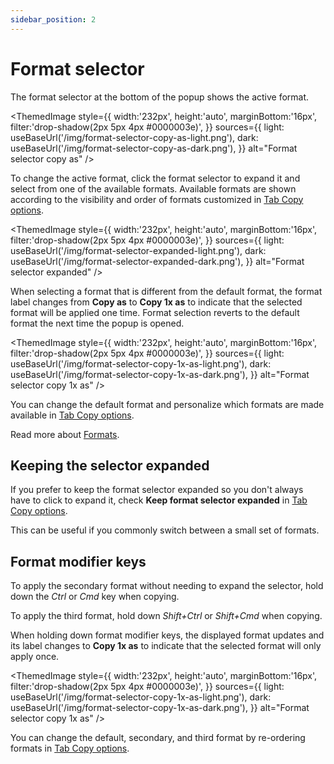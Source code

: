 ```yaml
---
sidebar_position: 2
---
```



# Format selector

The format selector at the bottom of the popup shows the active format.

<ThemedImage
  style={{
    width:'232px',
    height:'auto',
    marginBottom:'16px',
    filter:'drop-shadow(2px 5px 4px #0000003e)',
  }}
  sources={{
    light: useBaseUrl('/img/format-selector-copy-as-light.png'),
    dark: useBaseUrl('/img/format-selector-copy-as-dark.png'),
  }}
  alt="Format selector copy as"
/>

To change the active format, click the format selector to expand it and select from one of the available formats. Available formats are shown according to the visibility and order of formats customized in [Tab Copy options](../options#formats).

<ThemedImage
  style={{
    width:'232px',
    height:'auto',
    marginBottom:'16px',
    filter:'drop-shadow(2px 5px 4px #0000003e)',
  }}
  sources={{
    light: useBaseUrl('/img/format-selector-expanded-light.png'),
    dark: useBaseUrl('/img/format-selector-expanded-dark.png'),
  }}
  alt="Format selector expanded"
/>

When selecting a format that is different from the default format, the format label changes from **Copy as** to **Copy 1x as** to indicate that the selected format will be applied one time. Format selection reverts to the default format the next time the popup is opened.

<ThemedImage
  style={{
    width:'232px',
    height:'auto',
    marginBottom:'16px',
    filter:'drop-shadow(2px 5px 4px #0000003e)',
  }}
  sources={{
    light: useBaseUrl('/img/format-selector-copy-1x-as-light.png'),
    dark: useBaseUrl('/img/format-selector-copy-1x-as-dark.png'),
  }}
  alt="Format selector copy 1x as"
/>

You can change the default format and personalize which formats are made available in [Tab Copy options](../options#formats).

Read more about [Formats](../formats).

## Keeping the selector expanded

If you prefer to keep the format selector expanded so you don't always have to click to expand it, check **Keep format selector expanded** in [Tab Copy options](../options#keep-format-selector-expanded).

This can be useful if you commonly switch between a small set of formats.

## Format modifier keys

To apply the secondary format without needing to expand the selector, hold down the _Ctrl_ or _Cmd_ key when copying.

To apply the third format, hold down _Shift+Ctrl_ or _Shift+Cmd_ when copying.

When holding down format modifier keys, the displayed format updates and its label changes to **Copy 1x as** to indicate that the selected format will only apply once.

<ThemedImage
  style={{
    width:'232px',
    height:'auto',
    marginBottom:'16px',
    filter:'drop-shadow(2px 5px 4px #0000003e)',
  }}
  sources={{
    light: useBaseUrl('/img/format-selector-copy-1x-as-light.png'),
    dark: useBaseUrl('/img/format-selector-copy-1x-as-dark.png'),
  }}
  alt="Format selector copy 1x as"
/>

You can change the default, secondary, and third format by re-ordering formats in [Tab Copy options](../options#formats).
